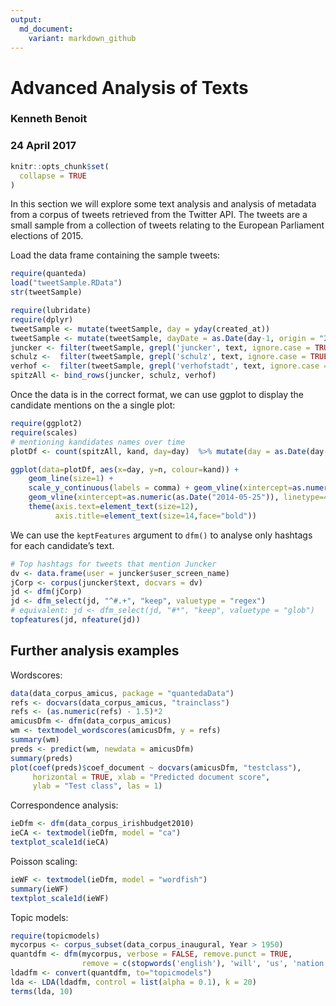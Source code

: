 ```yaml
---
output:
  md_document:
    variant: markdown_github
---
```


# Advanced Analysis of Texts

### Kenneth Benoit
### 24 April 2017

```r
knitr::opts_chunk$set(
  collapse = TRUE
)
```
In this section we will explore some text analysis and analysis of metadata from a corpus of tweets retrieved from the Twitter API. The tweets are a small sample from a collection of tweets relating to the European Parliament elections of 2015.

Load the data frame containing the sample tweets:

```r
require(quanteda)
load("tweetSample.RData")
str(tweetSample)
```


```r
require(lubridate)
require(dplyr)
tweetSample <- mutate(tweetSample, day = yday(created_at))
tweetSample <- mutate(tweetSample, dayDate = as.Date(day-1, origin = "2014-01-01"))
juncker <- filter(tweetSample, grepl('juncker', text, ignore.case = TRUE)) %>% mutate(kand = 'Juncker')
schulz <-  filter(tweetSample, grepl('schulz', text, ignore.case = TRUE))  %>% mutate(kand = 'Schulz')
verhof <-  filter(tweetSample, grepl('verhofstadt', text, ignore.case = TRUE)) %>% mutate(kand = 'Verhofstadt')
spitzAll <- bind_rows(juncker, schulz, verhof)
```

Once the data is in the correct format, we can use ggplot to display the candidate mentions on the a single plot:


```r
require(ggplot2)
require(scales)
# mentioning kandidates names over time
plotDf <- count(spitzAll, kand, day=day)  %>% mutate(day = as.Date(day-1, origin = "2014-01-01"))

ggplot(data=plotDf, aes(x=day, y=n, colour=kand)) + 
    geom_line(size=1) +
    scale_y_continuous(labels = comma) + geom_vline(xintercept=as.numeric(as.Date("2014-05-15")), linetype=4) +
    geom_vline(xintercept=as.numeric(as.Date("2014-05-25")), linetype=4) +
    theme(axis.text=element_text(size=12),
          axis.title=element_text(size=14,face="bold"))
```


We can use the `keptFeatures` argument to `dfm()` to analyse only hashtags for each candidate's text.
```r
# Top hashtags for tweets that mention Juncker
dv <- data.frame(user = juncker$user_screen_name)
jCorp <- corpus(juncker$text, docvars = dv)
jd <- dfm(jCorp)
jd <- dfm_select(jd, "^#.+", "keep", valuetype = "regex") 
# equivalent: jd <- dfm_select(jd, "#*", "keep", valuetype = "glob") 
topfeatures(jd, nfeature(jd))
```


## Further analysis examples
Wordscores:
```r
data(data_corpus_amicus, package = "quantedaData")
refs <- docvars(data_corpus_amicus, "trainclass")
refs <- (as.numeric(refs) - 1.5)*2
amicusDfm <- dfm(data_corpus_amicus)
wm <- textmodel_wordscores(amicusDfm, y = refs)
summary(wm)
preds <- predict(wm, newdata = amicusDfm)
summary(preds)
plot(coef(preds)$coef_document ~ docvars(amicusDfm, "testclass"),
     horizontal = TRUE, xlab = "Predicted document score",
     ylab = "Test class", las = 1)
```

Correspondence analysis:
```r
ieDfm <- dfm(data_corpus_irishbudget2010)
ieCA <- textmodel(ieDfm, model = "ca")
textplot_scale1d(ieCA)
```

Poisson scaling:
```r
ieWF <- textmodel(ieDfm, model = "wordfish")
summary(ieWF)
textplot_scale1d(ieWF)
```


Topic models:
```r
require(topicmodels)
mycorpus <- corpus_subset(data_corpus_inaugural, Year > 1950)
quantdfm <- dfm(mycorpus, verbose = FALSE, remove.punct = TRUE,
                remove = c(stopwords('english'), 'will', 'us', 'nation', 'can', 'peopl*', 'americ*'))
ldadfm <- convert(quantdfm, to="topicmodels")
lda <- LDA(ldadfm, control = list(alpha = 0.1), k = 20)
terms(lda, 10)
```
